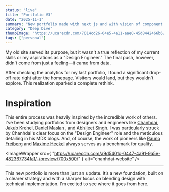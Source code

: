 ```yaml
---
status: "live"
title: "Portfolio V3"
date: "2025-11-1"
summary: "New portfolio made with next js and with vision of component lab and blog page"
category: "Deep Dive"
thumbImage: "https://ucarecdn.com/7014cd26-04e5-4a11-aae0-45d8442466b6/-/preview/700x500/"
tags: ["personal"]
---
```


My old site served its purpose, but it wasn't a true reflection of my current skills or my aspirations as a "Design Engineer." The final push, however, didn't come from just a feeling—it came from data.

After checking the analytics for my last portfolio, I found a significant drop-off rate right after the homepage. Visitors would land, but they wouldn't explore. This realization sparked a complete rethink.

# Inspiration

This entire process was heavily inspired by the incredible work of others. I've been studying portfolios from designers and engineers like [Chanhdai](https://chanhdai.com/), [Jakub Krehel](https://jakub.kr/), [Daniel Maslan](https://www.daniels.link/) , and [Abhijeet Singh](https://www.abjt.dev/). I was particularly struck by Chanhdai's clear focus on the "Design Engineer" role and the meticulous detailing in his MDX blogs. And, of course, the work of pioneers like [Rauno Freiberg](https://rauno.me/) and [Maxime Heckel](https://maximeheckel.com/) always serves as a benchmark for quality.

<ImageWrapper
  src={
    "https://ucarecdn.com/a9d5401c-0447-4a91-9a5e-482367734fa1/-/preview/700x500/"
  }
  alt="chanhdai-website"
/>

---

This new portfolio is more than just an update. It’s a new foundation, built on a clearer strategy and with a sharper focus on blending design with technical implementation. I'm excited to see where it goes from here.
